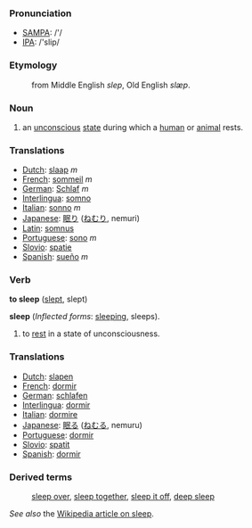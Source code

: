 === Pronunciation ===
*[[w:SAMPA|SAMPA]]: /'/
*[[w:IPA|IPA]]: /'slip/

===Etymology===
:from Middle English ''slep'', Old English ''slæp''.

===Noun===
#an [[unconscious]] [[state]] during which a [[human]] or [[animal]] rests.

=== Translations ===
*[[Dutch]]: [[slaap]] ''m''
*[[French]]: [[sommeil]] ''m''
*[[German]]: [[Schlaf]] ''m''
*[[Interlingua]]: [[somno]]
*[[Italian]]: [[sonno]] ''m''
*[[Japanese]]: [[眠り]] ([[ねむり]], nemuri)
*[[Latin]]: [[somnus]]
*[[Portuguese]]: [[sono]] ''m''
*[[Slovio]]: [[spatie]]
*[[Spanish]]: [[sueño]] ''m''

=== Verb ===

'''to sleep''' ([[slept]], slept)

'''sleep''' (''Inflected forms'': [[sleeping]], sleeps).

# to [[rest]] in a state of unconsciousness.

=== Translations ===
*[[Dutch]]: [[slapen]]
*[[French]]: [[dormir]]
*[[German]]: [[schlafen]]
*[[Interlingua]]: [[dormir]]
*[[Italian]]: [[dormire]]
*[[Japanese]]: [[眠る]] ([[ねむる]], nemuru)
*[[Portuguese]]: [[dormir]]
*[[Slovio]]: [[spatit]]
*[[Spanish]]: [[dormir]]

===Derived terms===
:[[sleep over]], [[sleep together]], [[sleep it off]], [[deep sleep]]

''See also'' the [[en:sleep|Wikipedia article on sleep]].